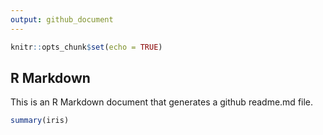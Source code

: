 ---
output: github_document
---

```{r setup, include=FALSE}
knitr::opts_chunk$set(echo = TRUE)
```

## R Markdown

This is an R Markdown document that generates a github readme.md file.

```{r}
summary(iris)
```